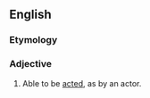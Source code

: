 ==English==

===Etymology===
{{suffix|en|act|able}}

===Adjective===
{{en-adj}}
# Able to be [[acted]], as by an actor.
#: {{rfquotek|en|Tennyson}}